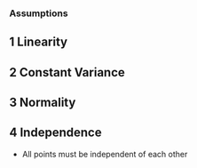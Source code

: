 ### Assumptions  

## 1 Linearity


## 2 Constant Variance


## 3 Normality


## 4 Independence
- All points must be independent of each other

